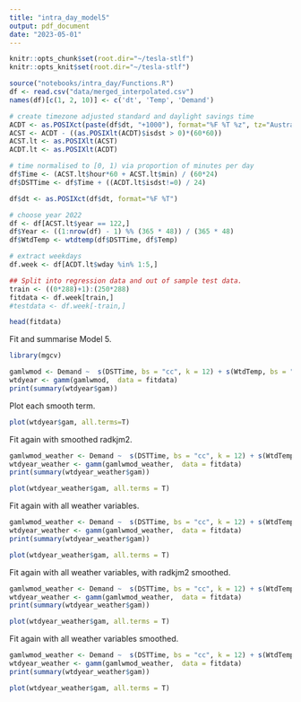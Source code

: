 ```yaml
---
title: "intra_day_model5"
output: pdf_document
date: "2023-05-01"
---
```


```r
knitr::opts_chunk$set(root.dir="~/tesla-stlf")
knitr::opts_knit$set(root.dir="~/tesla-stlf")
```

```r
source("notebooks/intra_day/Functions.R")
df <- read.csv("data/merged_interpolated.csv")
names(df)[c(1, 2, 10)] <- c('dt', 'Temp', 'Demand')

# create timezone adjusted standard and daylight savings time
ACDT <- as.POSIXct(paste(df$dt, "+1000"), format="%F %T %z", tz="Australia/South")
ACST <- ACDT - ((as.POSIXlt(ACDT)$isdst > 0)*(60*60))
ACST.lt <- as.POSIXlt(ACST)
ACDT.lt <- as.POSIXlt(ACDT)

# time normalised to [0, 1) via proportion of minutes per day
df$Time <- (ACST.lt$hour*60 + ACST.lt$min) / (60*24)
df$DSTTime <- df$Time + ((ACDT.lt$isdst!=0) / 24)

df$dt <- as.POSIXct(df$dt, format="%F %T")

# choose year 2022
df <- df[ACST.lt$year == 122,]
df$Year <- ((1:nrow(df) - 1) %% (365 * 48)) / (365 * 48)
df$WtdTemp <- wtdtemp(df$DSTTime, df$Temp)

# extract weekdays
df.week <- df[ACDT.lt$wday %in% 1:5,]

## Split into regression data and out of sample test data.
train <- ((0*288)+1):(250*288)
fitdata <- df.week[train,]
#testdata <- df.week[-train,]

head(fitdata)
```

Fit and summarise Model 5.

```r
library(mgcv)

gamlwmod <- Demand ~  s(DSTTime, bs = "cc", k = 12) + s(WtdTemp, bs = "tp", k =8) + s(Year, bs = "tp", k =7)
wtdyear <- gamm(gamlwmod,  data = fitdata)
print(summary(wtdyear$gam))
```

Plot each smooth term.

```r
plot(wtdyear$gam, all.terms=T)
```

Fit again with smoothed radkjm2.

```r
gamlwmod_weather <- Demand ~  s(DSTTime, bs = "cc", k = 12) + s(WtdTemp, bs = "tp", k =8) + s(Year, bs = "tp", k =7) + s(radkjm2)
wtdyear_weather <- gamm(gamlwmod_weather,  data = fitdata)
print(summary(wtdyear_weather$gam))
```

```r
plot(wtdyear_weather$gam, all.terms = T)
```

Fit again with all weather variables.

```r
gamlwmod_weather <- Demand ~  s(DSTTime, bs = "cc", k = 12) + s(WtdTemp, bs = "tp", k =8) + s(Year, bs = "tp", k =7) + radkjm2 + cloud8 + windk + wdir + humid + rainmm
wtdyear_weather <- gamm(gamlwmod_weather,  data = fitdata)
print(summary(wtdyear_weather$gam))
```

```r
plot(wtdyear_weather$gam, all.terms = T)
```

Fit again with all weather variables, with radkjm2 smoothed.

```r
gamlwmod_weather <- Demand ~  s(DSTTime, bs = "cc", k = 12) + s(WtdTemp, bs = "tp", k =8) + s(Year, bs = "tp", k =7) + s(radkjm2) + cloud8 + windk + wdir + humid + rainmm
wtdyear_weather <- gamm(gamlwmod_weather,  data = fitdata)
print(summary(wtdyear_weather$gam))
```

```r
plot(wtdyear_weather$gam, all.terms = T)
```

Fit again with all weather variables smoothed.

```r
gamlwmod_weather <- Demand ~  s(DSTTime, bs = "cc", k = 12) + s(WtdTemp, bs = "tp", k =8) + s(Year, bs = "tp", k =7) + s(radkjm2) + s(cloud8) + s(windk) + s(wdir) + s(humid) + s(rainmm)
wtdyear_weather <- gamm(gamlwmod_weather,  data = fitdata)
print(summary(wtdyear_weather$gam))
```

```r
plot(wtdyear_weather$gam, all.terms = T)
```